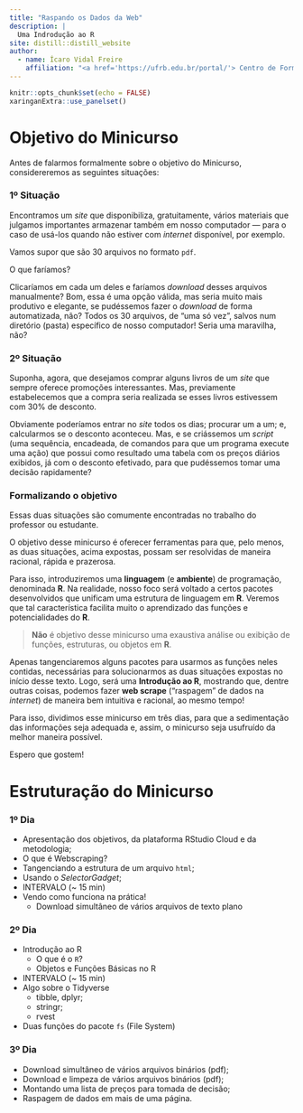 ```yaml
---
title: "Raspando os Dados da Web"
description: |
  Uma Indrodução ao R
site: distill::distill_website
author:
  - name: Ícaro Vidal Freire
    affiliation: "<a href='https://ufrb.edu.br/portal/'> Centro de Formação de Professores</a>, UFRB, Amargosa"
---
```


```r
knitr::opts_chunk$set(echo = FALSE)
xaringanExtra::use_panelset()
```

# Objetivo do Minicurso

Antes de falarmos formalmente sobre o objetivo do Minicurso, considereremos as 
seguintes situações:

::: {.panelset}
::: {.panel}
### 1º Situação

Encontramos um *site* que disponibiliza, gratuitamente, vários materiais que
julgamos importantes armazenar também em nosso computador --- para o caso de 
usá-los quando não estiver com *internet* disponível, por exemplo.

Vamos supor que são 30 arquivos no formato `pdf`.

O que faríamos?

Clicaríamos em cada um deles e faríamos *download* desses arquivos manualmente?
Bom, essa é uma opção válida, mas seria muito mais produtivo e elegante, se 
pudéssemos fazer o *download* de forma automatizada, não?
Todos os 30 arquivos, de "uma só vez", salvos num diretório (pasta) específico 
de nosso computador!
Seria uma maravilha, não?

:::
::: {.panel}
### 2º Situação

Suponha, agora, que desejamos comprar alguns livros de um *site* que sempre 
oferece promoções interessantes.
Mas, previamente estabelecemos que a compra seria realizada se esses livros 
estivessem com 30% de desconto.

Obviamente poderíamos entrar no *site* todos os dias; procurar um a um; e, 
calcularmos se o desconto aconteceu.
Mas, e se criássemos um *script* (uma sequência, encadeada, de comandos para que 
um programa execute uma ação) que possui como resultado uma tabela com os preços
diários exibidos, já com o desconto efetivado, para que pudéssemos tomar uma 
decisão rapidamente?

::: 
:::

### Formalizando o objetivo

Essas duas situações são comumente encontradas no trabalho do professor ou 
estudante.

O objetivo desse minicurso é oferecer ferramentas para que, pelo menos, as duas
situações, acima expostas, possam ser resolvidas de maneira racional, rápida
e prazerosa.

Para isso, introduziremos uma **linguagem** (e **ambiente**) de programação, 
denominada **R**. 
Na realidade, nosso foco será voltado a certos pacotes desenvolvidos que 
unificam uma estrutura de linguagem em **R**.
Veremos que tal característica facilita muito o aprendizado das funções e 
potencialidades do **R**.

> **Não** é objetivo desse minicurso uma exaustiva análise ou exibição de funções, estruturas, ou objetos em **R**.

Apenas tangenciaremos alguns pacotes para usarmos as funções neles contidas, 
necessárias para solucionarmos as duas situações expostas no início desse texto.
Logo, será uma **Introdução ao R**, mostrando que, dentre outras coisas, podemos
fazer **web scrape** ("raspagem" de dados na *internet*) de maneira bem intuitiva
e racional, ao mesmo tempo!

Para isso, dividimos esse minicurso em três dias, para que a sedimentação das 
informações seja adequada e, assim, o minicurso seja usufruído da melhor maneira
possível.

Espero que gostem! 

# Estruturação do Minicurso

::: {.panelset}
::: {.panel}
### 1º Dia
  
  - Apresentação dos objetivos, da plataforma RStudio Cloud e da metodologia;
  - O que é Webscraping?
  - Tangenciando a estrutura de um arquivo `html`;
  - Usando o *SelectorGadget*;
  - INTERVALO (~ 15 min)
  - Vendo como funciona na prática!
    + Download simultâneo de vários arquivos de texto plano

:::

::: {.panel}
### 2º Dia
  
  - Introdução ao R
    + O que é o `R`?
    + Objetos e Funções Básicas no R
  - INTERVALO (~ 15 min)
  - Algo sobre o Tidyverse
    + tibble, dplyr;
    + stringr;
    + rvest
  - Duas funções do pacote `fs` (File System)
:::

::: {.panel}  
### 3º Dia
  - Download simultâneo de vários arquivos binários (pdf);
  - Download e limpeza de vários arquivos binários (pdf);
  - Montando uma lista de preços para tomada de decisão;
  - Raspagem de dados em mais de uma página.

:::
:::
